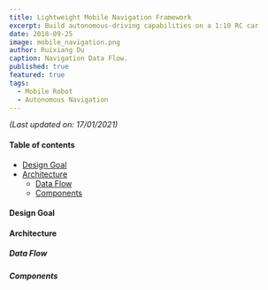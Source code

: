 ```yaml
---
title: Lightweight Mobile Navigation Framework
excerpt: Build autonomous-driving capabilities on a 1:10 RC car
date: 2018-09-25
image: mobile_navigation.png
author: Ruixiang Du
caption: Navigation Data Flow.
published: true
featured: true
tags:
  - Mobile Robot
  - Autonomous Navigation
---
```


*(Last updated on: 17/01/2021)*

#### Table of contents

- [Design Goal](#design-goal)
- [Architecture](#architecture)
    - [Data Flow](#data-flow)
    - [Components](#components)
    
#### Design Goal

#### Architecture

##### Data Flow

##### Components


